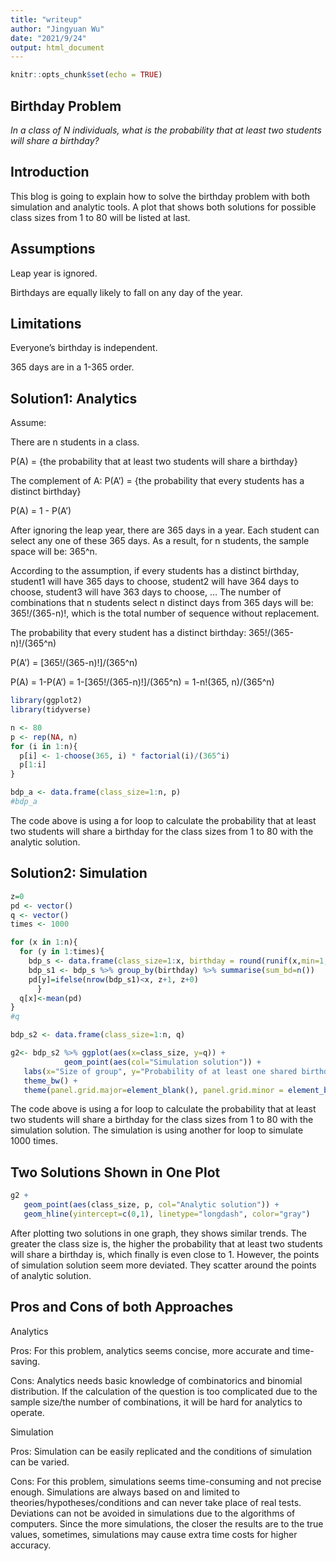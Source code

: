 ```yaml
---
title: "writeup"
author: "Jingyuan Wu"
date: "2021/9/24"
output: html_document
---
```


```r
knitr::opts_chunk$set(echo = TRUE)
```

## Birthday Problem

*In a class of N individuals, what is the probability that at least two students will share a birthday?*

## Introduction

This blog is going to explain how to solve the birthday problem with both simulation and analytic tools. A plot that shows both solutions for possible class sizes from 1 to 80 will be listed at last.

## Assumptions

Leap year is ignored.

Birthdays are equally likely to fall on any day of the year.

## Limitations

Everyone’s birthday is independent.

365 days are in a 1-365 order.

## Solution1: Analytics

Assume: 

There are n students in a class.

P(A) = {the probability that at least two students will share a birthday}

The complement of A: P(A') = {the probability that every students has a distinct birthday}

P(A) = 1 - P(A')

After ignoring the leap year, there are 365 days in a year. Each student can select any one of these 365 days. As a result, for n students, the sample space will be: 365^n.

According to the assumption, if every students has a distinct birthday, student1 will have 365 days to choose, student2 will have 364 days to choose, student3 will have 363 days to choose, ... The number of combinations that n students select n distinct days from 365 days will be: 365!/(365-n)!, which is the total number of sequence without replacement.

The probability that every student has a distinct birthday: 365!/(365-n)!/(365^n)

P(A') = [365!/(365-n)!]/(365^n)

P(A) = 1-P(A') = 1-[365!/(365-n)!]/(365^n) = 1-n!(365, n)/(365^n)

```r
library(ggplot2)
library(tidyverse)

n <- 80
p <- rep(NA, n)
for (i in 1:n){
  p[i] <- 1-choose(365, i) * factorial(i)/(365^i)
  p[1:i]
}

bdp_a <- data.frame(class_size=1:n, p)
#bdp_a
```

The code above is using a for loop to calculate the probability that at least two students will share a birthday for the class sizes from 1 to 80 with the analytic solution.

## Solution2: Simulation

```r
z=0
pd <- vector()
q <- vector()
times <- 1000

for (x in 1:n){
  for (y in 1:times){
    bdp_s <- data.frame(class_size=1:x, birthday = round(runif(x,min=1,max=365), 0))
    bdp_s1 <- bdp_s %>% group_by(birthday) %>% summarise(sum_bd=n())
    pd[y]=ifelse(nrow(bdp_s1)<x, z+1, z+0)
      }
  q[x]<-mean(pd)
}
#q

bdp_s2 <- data.frame(class_size=1:n, q)

g2<- bdp_s2 %>% ggplot(aes(x=class_size, y=q)) +
            geom_point(aes(col="Simulation solution")) +
   labs(x="Size of group", y="Probability of at least one shared birthday") +
   theme_bw() +
   theme(panel.grid.major=element_blank(), panel.grid.minor = element_blank())
```

The code above is using a for loop to calculate the probability that at least two students will share a birthday for the class sizes from 1 to 80 with the simulation solution. The simulation is using another for loop to simulate 1000 times.

## Two Solutions Shown in One Plot

```r
g2 +
   geom_point(aes(class_size, p, col="Analytic solution")) +
   geom_hline(yintercept=c(0,1), linetype="longdash", color="gray")
```

After plotting two solutions in one graph, they shows similar trends. The greater the class size is, the higher the probability that at least two students will share a birthday is, which finally is even close to 1. However, the points of simulation solution seem more deviated. They scatter around the points of analytic solution.

## Pros and Cons of both Approaches

Analytics

Pros: For this problem, analytics seems concise, more accurate and time-saving.

Cons: Analytics needs basic knowledge of combinatorics and binomial distribution. If the calculation of the question is too complicated due to the sample size/the number of combinations, it will be hard for analytics to operate.


Simulation

Pros: Simulation can be easily replicated and the conditions of simulation can be varied.

Cons:  For this problem, simulations seems time-consuming and not precise enough. Simulations are always based on and limited to theories/hypotheses/conditions and can never take place of real tests. Deviations can not be avoided in simulations due to the algorithms of computers. Since the more simulations, the closer the results are to the true values, sometimes, simulations may cause extra time costs for higher accuracy.
